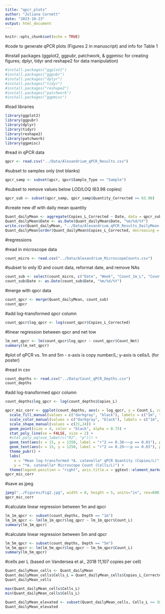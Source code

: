 ```yaml
---
title: "qpcr_plots"
author: "Juliana Cornett"
date: "2023-10-23"
output: html_document
---
```


```r
knitr::opts_chunk$set(echo = TRUE)
```

#code to generate qPCR plots (Figures 2 in manuscript) and info for Table 1

#install packages (ggplot2, ggpubr, patchwork, & ggpmisc for creating figures; dplyr, tidyr and reshape2 for data manipulation)

```r
#install.packages("ggplot2")
#install.packages("ggpubr")
#install.packages("dplyr")
#install.packages("tidyr")
#install.packages("reshape2")
#install.packages("patchwork")
#install.packages("ggpmisc")
```

#load libraries

```r
library(ggplot2)
library(ggpubr)
library(dplyr)
library(tidyr)
library(reshape2)
library(patchwork)
library(ggpmisc)
```

#read in qPCR data 

```r
qpcr <- read.csv("../Data/Alexandrium_qPCR_Results.csv")
```

#subset to samples only (not blanks)

```r
qpcr_samp <- subset(qpcr, qpcr$Sample_Type == "Sample")
```

#subset to remove values below LOD/LOQ (63.98 copies)

```r
qpcr_sub <- subset(qpcr_samp, qpcr_samp$Quantity_Corrected >= 63.98)
```

#create new df with daily mean quantity

```r
Quant_dailyMean <- aggregate(Copies_L_Corrected ~ Date, data = qpcr_sub, FUN = mean)
Quant_dailyMean$Date <- as.Date(Quant_dailyMean$Date, "%m/%d/%Y")
write.csv(Quant_dailyMean, "../Data/Alexandrium_qPCR_Results_DailyMean.csv")
Quant_dailyMean[order(Quant_dailyMean$Copies_L_Corrected, decreasing = TRUE),]
```

#regressions

#read in microscope data

```r
count_micro <- read.csv("../Data/Alexandrium_MicroscopeCounts.csv")
```

#subset to only ID and count data, reformat date, and remove NAs

```r
count_sub <- select(count_micro, c("Date", "Week", "Count_1m_L", "Count_5m_L", "Count_Net")) %>% na.omit()
count_sub$Date <- as.Date(count_sub$Date, "%m/%d/%Y")
```

#merge with qpcr data

```r
count_qpcr <- merge(Quant_dailyMean, count_sub)
count_qpcr
```

#add log-transformed qpcr column

```r
count_qpcr$log_qpcr <- log(count_qpcr$Copies_L_Corrected)
```

#linear regression between qpcr and net tow

```r
lm_net_qpcr <- lm(count_qpcr$log_qpcr ~ count_qpcr$Count_Net)
summary(lm_net_qpcr)
```

#plot of qPCR vs. 1m and 5m - x-axis is copy number/L; y-axis is cells/L (for poster)

#read in csv

```r
count_depths <- read.csv("../Data/Count_qPCR_Depths.csv")
count_depths
```

#add log-transformed qpcr column

```r
count_depths$log_qpcr <- log(count_depths$Copies_L)
```

```r
qpcr_mic_corr <- ggplot(count_depths, aes(x = log_qpcr, y = Count_L, color = Depth, fill = Depth, shape = Depth)) + 
  scale_fill_manual(values = c("darkgray", "black"), labels = c("1m", "5m")) +
  scale_color_manual(values = c("darkgray", "black"), labels = c("1m", "5m")) +
  scale_shape_manual(values = c(21,24)) +
  geom_point(size = 4, color = "black", alpha = 0.75) + 
  stat_poly_line(se = FALSE, size = 2) +
  #stat_poly_eq(use_label(c("R2", "p"))) +
  geom_text(aes(x = 15, y = 1350, label = "r^2 == 0.38~~~p == 0.01"), parse = TRUE, color = "darkgray", check_overlap = TRUE) +
  geom_text(aes(x = 15, y = 1250, label = "r^2 == 0.29~~~p == 0.03"), parse = TRUE, color = "black", check_overlap = TRUE) +
  theme_pubr() + 
  labs(
    x = "Mean log-transformed *A. catenella* qPCR Quantity (Copies/L)",
    y = "*A. catenella* Microscope Count (Cells/L)") +
  theme(legend.position = "right", axis.title.x = ggtext::element_markdown(), axis.title.y = ggtext::element_markdown())
qpcr_mic_corr
```

#save as jpeg

```r
jpeg("../Figures/Fig2.jpg", width = 8, height = 5, units="in", res=600)
qpcr_mic_corr
```

#calculate linear regression between 1m and qpcr

```r
lm_1m_qpcr <- subset(count_depths, Depth == "1m") 
lm_1m_qpcr <- lm(lm_1m_qpcr$log_qpcr ~ lm_1m_qpcr$Count_L)
summary(lm_1m_qpcr)
```

#calculate linear regression between 5m and qpcr

```r
lm_5m_qpcr <- subset(count_depths, Depth == "5m") 
lm_5m_qpcr <- lm(lm_5m_qpcr$log_qpcr ~ lm_5m_qpcr$Count_L)
summary(lm_5m_qpcr)
```

#cells per L (based on Vandersea et al., 2018 11,107 copies per cell)

```r
Quant_dailyMean_cells <- Quant_dailyMean
Quant_dailyMean_cells$Cells_L = Quant_dailyMean_cells$Copies_L_Corrected/11107
Quant_dailyMean_cells

max(Quant_dailyMean_cells$Cells_L)
min(Quant_dailyMean_cells$Cells_L)

Quant_dailyMean_elevated <- subset(Quant_dailyMean_cells, Cells_L >= 300)
Quant_dailyMean_elevated
```

